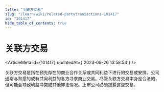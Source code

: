 ```yaml
---
title: "关联方交易"
slug: "/learn/wiki/related-partytransactions-101417"
id: "101417"
hide_table_of_contents: true
---
```



# 关联方交易

<ArticleMeta id={101417} updatedAt={'2023-09-26 13:58:54'} />
<div className='border-solid border-b border-t-0 my-4 border-[var(--ifm-color-gray-300)]' />

关联方交易是指在预先存在的商业合作关系或共同利益下进行的交易或安排。公司通常与熟悉的或有共同利益的各方寻求商业交易。尽管关联方交易本身是合法的，但可能会导致利益冲突或其他非法情况。上市公司必须披露这些交易。

